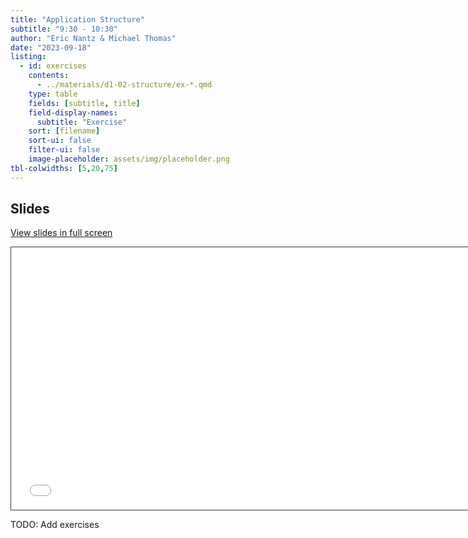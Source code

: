 ```yaml
---
title: "Application Structure"
subtitle: "9:30 - 10:30"
author: "Eric Nantz & Michael Thomas"
date: "2023-09-18"
listing:
  - id: exercises
    contents:
      - ../materials/d1-02-structure/ex-*.qmd
    type: table
    fields: [subtitle, title]
    field-display-names: 
      subtitle: "Exercise"
    sort: [filename]
    sort-ui: false
    filter-ui: false
    image-placeholder: assets/img/placeholder.png
tbl-colwidths: [5,20,75]
---
```


## Slides

[View slides in full screen](../materials/d1-02-structure/index.html)

```{=html}
<iframe class="slide-deck" src="../materials/d1-02-structure/" height="420" width="747" style="border: 1px solid #2e3846;"></iframe>
```

TODO: Add exercises

